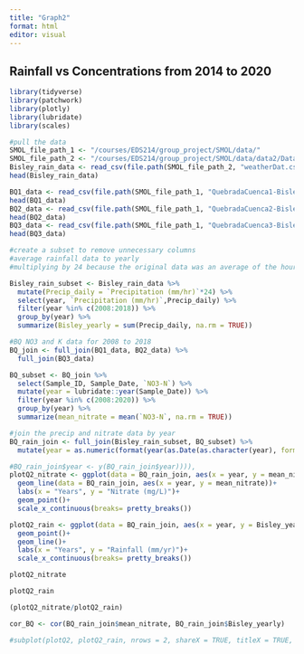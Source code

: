 ```yaml
---
title: "Graph2"
format: html
editor: visual
---
```


## Rainfall vs Concentrations from 2014 to 2020

```r
library(tidyverse)
library(patchwork)
library(plotly)
library(lubridate)
library(scales)
```

```r
#pull the data
SMOL_file_path_1 <- "/courses/EDS214/group_project/SMOL/data/"
SMOL_file_path_2 <- "/courses/EDS214/group_project/SMOL/data/data2/Data"
Bisley_rain_data <- read_csv(file.path(SMOL_file_path_2, "weatherDat.csv"))
head(Bisley_rain_data)

BQ1_data <- read_csv(file.path(SMOL_file_path_1, "QuebradaCuenca1-Bisley.csv"))
head(BQ1_data)
BQ2_data <- read_csv(file.path(SMOL_file_path_1, "QuebradaCuenca2-Bisley.csv"))
head(BQ2_data)
BQ3_data <- read_csv(file.path(SMOL_file_path_1, "QuebradaCuenca3-Bisley.csv"))
head(BQ3_data)
```

```r

#create a subset to remove unnecessary columns
#average rainfall data to yearly
#multiplying by 24 because the original data was an average of the hourly rainfall in mm per day

Bisley_rain_subset <- Bisley_rain_data %>% 
  mutate(Precip_daily = `Precipitation (mm/hr)`*24) %>% 
  select(year, `Precipitation (mm/hr)`,Precip_daily) %>% 
  filter(year %in% c(2008:2018)) %>% 
  group_by(year) %>% 
  summarize(Bisley_yearly = sum(Precip_daily, na.rm = TRUE))

```

```r
#BQ NO3 and K data for 2008 to 2018
BQ_join <- full_join(BQ1_data, BQ2_data) %>% 
  full_join(BQ3_data)

BQ_subset <- BQ_join %>% 
  select(Sample_ID, Sample_Date, `NO3-N`) %>% 
  mutate(year = lubridate::year(Sample_Date)) %>%
  filter(year %in% c(2008:2020)) %>% 
  group_by(year) %>% 
  summarize(mean_nitrate = mean(`NO3-N`, na.rm = TRUE))
```

```r
#join the precip and nitrate data by year
BQ_rain_join <- full_join(Bisley_rain_subset, BQ_subset) %>% 
  mutate(year = as.numeric(format(year(as.Date(as.character(year), format = "%Y"))), "%Y"))
```

```r
#BQ_rain_join$year <- y(BQ_rain_join$year)))),
plotQ2_nitrate <- ggplot(data = BQ_rain_join, aes(x = year, y = mean_nitrate))+
  geom_line(data = BQ_rain_join, aes(x = year, y = mean_nitrate))+
  labs(x = "Years", y = "Nitrate (mg/L)")+
  geom_point()+
  scale_x_continuous(breaks= pretty_breaks())

plotQ2_rain <- ggplot(data = BQ_rain_join, aes(x = year, y = Bisley_yearly))+
  geom_point()+
  geom_line()+
  labs(x = "Years", y = "Rainfall (mm/yr)")+
  scale_x_continuous(breaks= pretty_breaks())

plotQ2_nitrate

plotQ2_rain

(plotQ2_nitrate/plotQ2_rain)

cor_BQ <- cor(BQ_rain_join$mean_nitrate, BQ_rain_join$Bisley_yearly)

#subplot(plotQ2, plotQ2_rain, nrows = 2, shareX = TRUE, titleX = TRUE, titleY = TRUE)
```
